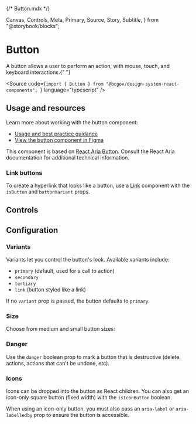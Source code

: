 {/* Button.mdx */}

  Canvas,
  Controls,
  Meta,
  Primary,
  Source,
  Story,
  Subtitle,
} from "@storybook/blocks";


<Meta of={ButtonStories} />

# Button

<Subtitle>
  A button allows a user to perform an action, with mouse, touch, and keyboard
  interactions.{" "}
</Subtitle>

<Source
  code={`import { Button } from "@bcgov/design-system-react-components"; `}
  language="typescript"
/>

## Usage and resources

Learn more about working with the button component:

- [Usage and best practice guidance](https://www2.gov.bc.ca/gov/content?id=4C51732F99054326A3E2DB0B82576DD4)
- [View the button component in Figma](https://www2.gov.bc.ca/gov/content?id=8E36BE1D10E04A17B0CD4D913FA7AC43#designers)

This component is based on [React Aria Button](https://react-spectrum.adobe.com/react-aria/Button.html). Consult the React Aria documentation for additional technical information.

### Link buttons

To create a hyperlink that looks like a button, use a [Link](/docs/utility-text-and-links-link--docs) component with the `isButton` and `buttonVariant` props.

## Controls

<Primary of={ButtonStories} />
<Controls of={ButtonStories.ButtonTemplate} />

## Configuration

### Variants

Variants let you control the button's look. Available variants include:

- `primary` (default, used for a call to action)
- `secondary`
- `tertiary`
- `link` (button styled like a link)

If no `variant` prop is passed, the button defaults to `primary`.

<Canvas of={ButtonStories.Primary} />
<Canvas of={ButtonStories.Secondary} />
<Canvas of={ButtonStories.Tertiary} />
<Canvas of={ButtonStories.Link} />

### Size

Choose from medium and small button sizes:

<Canvas of={ButtonStories.Medium} />
<Canvas of={ButtonStories.Small} />

### Danger

Use the `danger` boolean prop to mark a button that is destructive (delete actions, actions that can't be undone, etc).

<Canvas of={ButtonStories.Danger} />

### Icons

Icons can be dropped into the button as React children. You can also get an icon-only square button (fixed width) with the `isIconButton` boolean.

When using an icon-only button, you must also pass an `aria-label` or `aria-labelledby` prop to ensure the button is accessible.

<Canvas of={ButtonStories.Icon} />
<Canvas of={ButtonStories.RightIcon} />
<Canvas of={ButtonStories.LeftIcon} />
